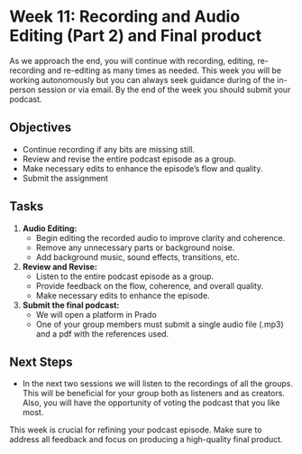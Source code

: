 # Week 11: Recording and Audio Editing (Part 2) and Final product
As we approach the end, you will continue with recording, editing, re-recording and re-editing as many times as needed. This week you will be working autonomously but you can always seek guidance during of the in-person session or via email. By the end of the week you should submit your podcast.

## Objectives
- Continue recording if any bits are missing still.
- Review and revise the entire podcast episode as a group.
- Make necessary edits to enhance the episode's flow and quality.
- Submit the assignment

## Tasks
1. **Audio Editing:**
   - Begin editing the recorded audio to improve clarity and coherence.
   - Remove any unnecessary parts or background noise.
   - Add background music, sound effects, transitions, etc.

1. **Review and Revise:**
   - Listen to the entire podcast episode as a group.
   - Provide feedback on the flow, coherence, and overall quality.
   - Make necessary edits to enhance the episode.

1. **Submit the final podcast:**
   - We will open a platform in Prado
   - One of your group members must submit a single audio file (.mp3) and a pdf with the references used.

## Next Steps
- In the next two sessions we will listen to the recordings of all the groups. This will be beneficial for your group both as listeners and as creators. Also, you will have the opportunity of voting the podcast that you like most.

This week is crucial for refining your podcast episode. Make sure to address all feedback and focus on producing a high-quality final product.
